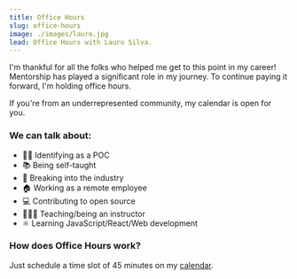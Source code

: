 ```yaml
---
title: Office Hours
slug: office-hours
image: ./images/lauro.jpg
lead: Office Hours with Lauro Silva.
---
```


I'm thankful for all the folks who helped me get to this point in my career! Mentorship has played a significant role in my journey. To continue paying it forward, I'm holding office hours.

If you're from an underrepresented community, my calendar is open for you.

### We can talk about:

- ✊🏾 Identifying as a POC
- 📚 Being self-taught
- 🚀 Breaking into the industry
- 🏠 Working as a remote employee
- 💻 Contributing to open source
- 👨🏽‍🏫 Teaching/being an instructor
- ⚛️ Learning JavaScript/React/Web development

### How does Office Hours work?

Just schedule a time slot of 45 minutes on my [calendar](https://calendly.com/laurosilvacom/meeting).
